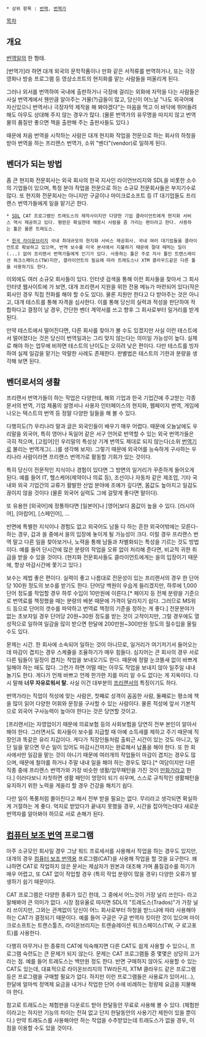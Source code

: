  * 상위 항목 : [[번역]], [[번역가]]

[[목차]]

== 개요 ==
[[번역]]일의 한 형태.

[번역가]라 하면 대개 외국의 문학작품이나 만화 같은 서적류를 번역하거나, 또는 극장영화나 방송 프로그램 등 영상소프트의 현지화를 맡는 사람들을 떠올리게 된다.

그러나 외서를 번역하여 국내에 출판하거나 극장에 걸리는 외화에 자막을 다는 사람들은 사실 번역계에서  웬만큼 알아주는 거물(?)급들이 많고, 당신이 어느날 "나도 외국어에 자신있으니 번역서나 극장자막 제작을 해 봐야겠다"는 마음을 먹고 이 바닥에 뛰어들려 해도 아무도 상대해 주지 않는 경우가 많다. (물론 번역가의 유무명을 따지지 않고 번역물의 품질만 좋으면 책을 출판해 주는 출판사들도 있다.)

때문에 처음 번역을 시작하는 사람은 대개 현지화 작업을 전문으로 하는 회사의 하청을 받아 번역을 하는 프리랜스 번역가, 소위 "벤더"(vendor)로 일하게 된다.

== 벤더가 되는 방법 ==
좀 큰 현지화 전문회사는 외국 회사의 한국 지사인 라이언브리지와 SDL을 비롯한 소수의 기업들이 있으며, 특정 분야 작업을 전문으로 하는 소규모 전문회사들은 부지기수로 많다. 또 현지화 전문회사는 아니지만 구글이나 마이크로소프트 등 IT 대기업들도 프리랜스 번역가들에게 일을 맡기곤 한다.

 * [http://www.sdl.com/about/career/freelance-translators/ SDL] CAT 프로그램인 트래도스의 제작사이지만 다양한 기업 클라이언트에게 현지화 서비스 역시 제공하고 있다. 평판은 확실한데 채용시 사람을 좀 가리는 편이라고 한다. 사용하는 툴은 물론 트래도스.

 * [http://ko-kr.lionbridge.com/careers/ 한국 라이온브리지] 국내 최대규모의 현지화 서비스 제공회사. 국내 여러 대기업들을 클라이언트로 확보하고 있으며, 번역 보수를 미국 본사에서 지불하기 때문에 절대 떼먹는 일이(...) 없어 프리랜서 번역가들에게 인기가 있다. 사용하는 툴은 주로 자사 툴인 트랜스레이션 워크스페이스(TW)지만, 클라이언트의 필요에 따라 트래도스나 XTM 클라우드같은 다른 툴을 사용하기도 한다.

이외에도 여러 소규모 회사들이 있다. 인터넷 검색을 통해 이런 회사들을 찾아서 그 회사 인터넷 웹사이트에 가 보면, 대개 프리랜서 지원을 위한 전용 메뉴가 마련되어 있다(작은 회사인 경우 직접 전화를 해야 할 수도 있다). 물론 지원만 한다고 다 받아주는 것은 아니고, 대개 테스트를 통해 자격을 심사한다. 이를 통해 당신의 실력과 적성을 판단하여 적합하다고 결정이 날 경우, 간단한 벤더 계약서를 쓰고 향후 그 회사로부터 일거리를 받게 된다.

만약 테스트에서 떨어진다면, 다른 회사를 찾아가 볼 수도 있겠지만 사실 이런 테스트에서 떨어졌다는 것은 당신이 번역일과는 그리 맞지 않는다는 의미일 가능성이 높다. 실제로 해야 하는 업무에 비하면 테스트의 난이도는 오히려 낮은 편이다. 다만 테스트를 빙자하여 실제 일감을 맡기는 악랄한 사례도 존재한다. 판별법은 테스트의 기한과 분량을 생각해 보면 된다.

== 벤더로서의 생활 ==
프리랜서 번역가들이 하는 작업은 다양한데, 해외 기업과 한국 기업간에 주고받는 각종 문서의 번역, 기업 제품의 설명서나 사용자 인터페이스의 현지화, 웹페이지 번역, 게임에 나오는 텍스트의 번역 등 정말 다양한 일들을 해 볼 수 있다.

다행히도(?) 우리나라 말과 글은 외국인들이 배우기 매우 어렵다. 때문에 오늘날에도 우리말을 외국어, 특히 영어나 독일어 같은 서구 언어로 번역할 수 있는 외국 번역가들은 극히 적으며, [고립어]인 우리말의 특성상 기계 번역도 제대로 되지 않는다(소위 [[번역기]]로 불리는 번역개그(…)를 생각해 보자). 그렇기 때문에 외국어를 능숙하게 구사하는 우리나라 사람이라면 프리랜스 번역가로 활동할 기회가 있는 것이다.

특히 당신이 전문적인 지식이나 경험이 있다면 그 방면의 일거리가 꾸준하게 들어오게 된다. 예를 들어 IT, 헬스케어(제약이나 의료 등), 조선이나 자동차 같은 제조업, 기타 국내와 외국 기업간의 교류가 활발한 산업 분야에 조예가 깊다면, 몸값도 높아지고 일감도 끊이지 않을 것이다 (물론 외국어 실력도 그에 걸맞게 좋다면 말이다).

또 유용한 [외국어]에 정통하다면 [일본어]나 [영어]보다 몸값이 높을 수 있다. [러시아어], [아랍어], [스페인어], ...

반면에 특별한 지식이나 경험도 없고 외국어도 남들 다 하는 흔한 외국어밖에는 모른다- 하는 경우, 갑과 을 중에서 을의 입장에 놓이게 될 가능성이 크다. 이럴 경우 프리랜스 번역 말고 다른 일을 찾아보거나, 노력을 통해 남들과 차별화되는 특성을 기르는 것도 방법이다. 예를 들어 단시간에 많은 분량의 작업을 오류 없이 처리해 준다면, 비교적 귀한 취급을 받을 수 있을 것이다. (현지화 전문회사들도 클라이언트에게는 을의 입장이기 때문에, 항상 마감시간에 쫓기고 있다.)

보수는 제법 좋은 편이다. 실력이 좋고 나름대로 전문성이 있는 프리랜서의 경우 한 단어당 100원 정도의 보수를 받기도 한다. 단어당 백원이 우습게 들리겠지만, 하루에 1,000 단어 정도를 작업할 경우 하루 수입이 10만원에 이른다.[* 페이지 등 전체 분량을 기준으로 번역료를 책정했을 때는 분량의 배분 때문에 가격이 달라지기 쉽다. 그러므로 MS워드 등으로 단어의 갯수를 파악하고 번역료 책정의 기준을 정하는 게 좋다.] 전문분야가 없는 초보자일 경우 단어당 20원~30원 정도를 받는 것이 고작이지만, 그럴 경우에도 열성적으로 일하여 일감을 많이 받으면 한달에 200만원~300만원 정도의 월수입을 올릴 수도 있다.

문제는 시간. 한 회사에 소속되어 일하는 것이 아니므로, 일거리가 여기저기서 들어오는데 마감이 겹치는 경우 스케쥴을 조율하기가 매우 힘들다. 심지어는 큰 회사의 경우 서로 다른 팀들이 일정이 겹치는 작업을 보내오기도 한다. 때문에 정말 눈코뜰새 없이 바쁘게 일해야 하는 때도 많다. 그런가 하면 어떨 때는 아무도 작업을 보내지 않아 일주일 내내 놀기도 한다. 게다가 언제 바쁘고 언제 한가한 지를 미리 알 수도 없다는 게 지옥이다. 다시 말해 '''너무 자유로워서 탈.''' 사실 이건 대부분의 [[프리랜서]]의 특징이기도 하다.

번역가라는 직업이 적성에 맞는 사람은, 첫째로 성격이 꼼꼼한 사람, 둘째로는 평소에 책을 많이 읽어 다양한 어휘와 문장을 구사할 수 있는 사람이다. 물론 적성에 앞서 기본적으로 외국어 구사능력이 높아야 한다는 것은 당연할 것이고.

[프리랜서]는 자영업이기 때문에 의료보험 등의 사회보험을 당연히 전부 본인이 알아서 해야 한다. 그러면서도 회사들이 보수를 지급할 때 아예 소득세를 제하고 주기 때문에 직장인과 똑같은 유리 지갑이다. 게다가 직장인들처럼 출퇴근 시간이 있는 것도 아니고, 일단 일을 맡으면 무슨 일이 있어도 마감시간까지는 완료해서 납품을 해야 한다. 또 한 회사에서만 일감을 맡는 것이 아니기 때문에 여러개의 작업들이 마감이 겹치는 경우도 많으며, 때문에 철야를 하거나 주말 내내 일을 해야 하는 경우도 많다.[* 여담이지만 다른 직종 중에 프리랜스 번역가와 가장 비슷한 생활/업무패턴을 가진 것이 [[만화가]]라고 한다.] 이러다보니 자칫하면 생활 패턴이 엉망이 되기 쉬우며, 스스로 규칙적인 생활패턴을 유지하기 위한 노력을 게을리 할 경우 건강을 해치기 쉽다.

다만 일이 폭풍처럼 몰아친다고 해서 전부 받을 필요는 없다. 무리라고 생각되면 확실하게 거절하는 게 좋다. 억지로 받았다가 끝내지 못했을 경우, 시간을 잡아먹는데다 새로운 번역자를 알아봐야 하므로 서로 손해가 된다.
== [[컴퓨터 보조 번역]] 프로그램 ==
아주 소규모인 회사일 경우 그냥 워드 프로세서를 사용해서 작업을 하는 경우도 있지만, 대개의 경우 [[컴퓨터 보조 번역]]용 프로그램(CAT)을 사용해 작업을 할 것을 요구한다. 왜냐하면 CAT로 작업하지 않은 문서는 제삼자가 원본과 대조해 가며 품질검수를 하기가 매우 어렵고, 또 CAT 없이 작업할 경우 (특히 작업 분량이 많을 경우) 다양한 오류가 발생하기 쉽기 때문이다.

CAT 프로그램은 다양한 종류가 있긴 한데, 그 중에서 어느것이 가장 널리 쓰인다- 라고 말해봐야 큰 의미가 없다. 시장 점유율로 따지면 SDL의 "트래도스(Trados)"가 가장 널리 쓰이지만, 그와는 관계없이 당신이 어느 회사로부터 하청을 받느냐에 따라 사용해야 하는 CAT가 결정되기 때문이다. 예를 들어 구글은 구글 번역자 킷이란 것이 있으며 마이크로소프트는 트랜스툴즈, 라이온브리지는 트랜슬레이션 워크스페이스(TW, 구 로고포트)를 사용한다.

다행히 아무거나 한 종류의 CAT에 익숙해지면 다른 CAT도 쉽게 사용할 수 있으니, 프로그램 숙련도는 큰 문제가 되지 않는다. 문제는 CAT 프로그램들 중 몇몇은 상당히 고가라는 점. 예를 들어 트래도스는 백만원 정도 한다. 반면 구매하지 않아도 사용할 수 있는 CAT도 있는데, 대표적으로 라이온브리지의 TW라든지, XTM 클라우드 같은 프로그램 등은 프로그램을 구매할 필요가 없다. 하지만 이런 프로그램들은 사용료가 있어서(...), 한달에 얼마씩 정액제 요금을 내거나 작업한 단어 수에 비례하는 정량제 요금을 지불해야 한다.

참고로 트래도스는 체험판을 다운로드 받아 한달동안 무료로 사용해 볼 수 있다. (체험판이라고는 하지만 기능의 차이는 전혀 없고 단지 한달동안의 사용기간 제한이 있을 뿐이다.) 만약 트래도스를 사용해야만 하는 작업을 수주받았는데 트래도스가 없을 경우, 이 점을 이용할 수도 있을 것이다.
